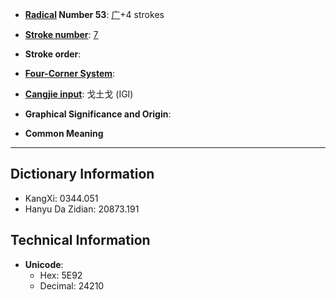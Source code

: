 * '''[[Wiktionary:Chinese radical index| Radical]] Number 53''': [[Wiktionary:Chinese radical index 广|广]]+4 strokes

* '''[[Wiktionary:Chinese total strokes index|Stroke number]]''': [[Wiktionary:Chinese total strokes index 7|7]]

* '''Stroke order''': 

* '''[[Wiktionary:Chinese four corner index|Four-Corner System]]''': 

* '''[[Wiktionary:Chinese Cangjie index|Cangjie input]]''': 戈土戈 (IGI)

* '''Graphical Significance and Origin''': 

* '''Common Meaning'''

----

== Dictionary Information ==

* KangXi: 0344.051
* Hanyu Da Zidian: 20873.191

== Technical Information ==

* '''Unicode''':
** Hex: 5E92
** Decimal: 24210